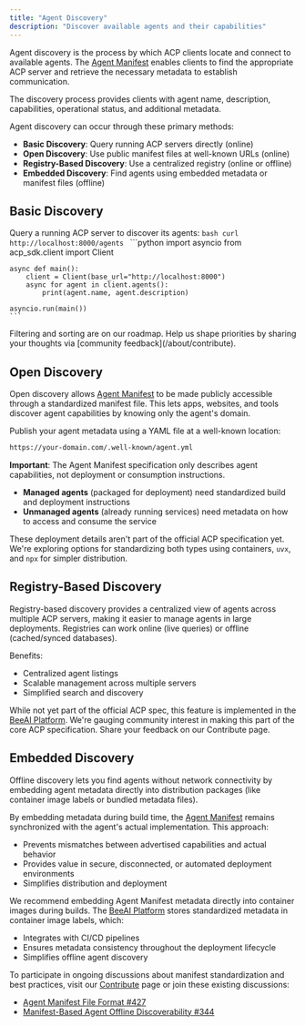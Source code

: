 ```yaml
---
title: "Agent Discovery"
description: "Discover available agents and their capabilities"
---
```


Agent discovery is the process by which ACP clients locate and connect to available agents. The [Agent Manifest](/core-concepts/agent-manifest)  enables clients to find the appropriate ACP server and retrieve the necessary metadata to establish communication.

The discovery process provides clients with agent name, description, capabilities, operational status, and additional metadata.

Agent discovery can occur through these primary methods:
- **Basic Discovery**: Query running ACP servers directly (online)
- **Open Discovery**: Use public manifest files at well-known URLs (online)
- **Registry-Based Discovery**: Use a centralized registry (online or offline)
- **Embedded Discovery**: Find agents using embedded metadata or manifest files (offline)

## Basic Discovery
Query a running ACP server to discover its agents:
<Tabs>
  <Tab title="REST API">
    ```bash
    curl http://localhost:8000/agents
    ```
  </Tab>
  <Tab title="Python SDK">
    ```python
    import asyncio
    from acp_sdk.client import Client
    
    async def main():
        client = Client(base_url="http://localhost:8000")
        async for agent in client.agents():
            print(agent.name, agent.description)
    
    asyncio.run(main())
    ```
  </Tab>
</Tabs>

<Note>
  Filtering and sorting are on our roadmap. Help us shape priorities by sharing your thoughts via [community feedback](/about/contribute).
</Note>

## Open Discovery

Open discovery allows [Agent Manifest](/core-concepts/agent-manifest) to be made publicly accessible through a standardized manifest file. This lets apps, websites, and tools discover agent capabilities by knowing only the agent's domain.

Publish your agent metadata using a YAML file at a well-known location:

```bash
https://your-domain.com/.well-known/agent.yml
```

**Important**: The Agent Manifest specification only describes agent capabilities, not deployment or consumption instructions.

- **Managed agents** (packaged for deployment) need standardized build and deployment instructions
- **Unmanaged agents** (already running services) need metadata on how to access and consume the service

These deployment details aren't part of the official ACP specification yet. We're exploring options for standardizing both types using containers, `uvx`, and `npx` for simpler distribution.


## Registry-Based Discovery

Registry-based discovery provides a centralized view of agents across multiple ACP servers, making it easier to manage agents in large deployments. Registries can work online (live queries) or offline (cached/synced databases).

Benefits:
- Centralized agent listings
- Scalable management across multiple servers
- Simplified search and discovery

While not yet part of the official ACP spec, this feature is implemented in the [BeeAI Platform](https://beeai.dev). We're gauging community interest in making this part of the core ACP specification. Share your feedback on our Contribute page.

## Embedded Discovery

Offline discovery lets you find agents without network connectivity by embedding agent metadata directly into distribution packages (like container image labels or bundled metadata files).

By embedding metadata during build time, the [Agent Manifest](/core-concepts/agent-manifest) remains synchronized with the agent's actual implementation. This approach:
- Prevents mismatches between advertised capabilities and actual behavior
- Provides value in secure, disconnected, or automated deployment environments
- Simplifies distribution and deployment

We recommend embedding Agent Manifest metadata directly into container images during builds. The [BeeAI Platform](https://beeai.dev) stores standardized metadata in container image labels, which:
- Integrates with CI/CD pipelines
- Ensures metadata consistency throughout the deployment lifecycle
- Simplifies offline agent discovery


To participate in ongoing discussions about manifest standardization and best practices, visit our [Contribute](/about/contribute) page or join these existing discussions:

- [Agent Manifest File Format #427](https://github.com/i-am-bee/beeai-platform/discussions/427)
- [Manifest-Based Agent Offline Discoverability #344](https://github.com/i-am-bee/beeai-platform/discussions/344)